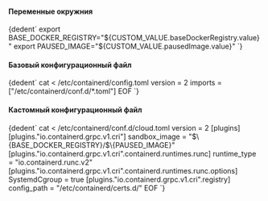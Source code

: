 
<h4>Переменные окружния</h4>
<CodeBlock language="bash">
    {dedent`
        export BASE_DOCKER_REGISTRY="${CUSTOM_VALUE.baseDockerRegistry.value}"
        export PAUSED_IMAGE="${CUSTOM_VALUE.pausedImage.value}"
    `}
</CodeBlock>

<h4>Базовый конфигурационный файл</h4>
<CodeBlock language="bash">
    {dedent`
        cat <<EOF > /etc/containerd/config.toml
        version = 2
        imports = ["/etc/containerd/conf.d/*.toml"]
        EOF
    `}
</CodeBlock>

<h4>Кастомный конфигурационный файл</h4>
<CodeBlock language="bash">
    {dedent`
        cat <<EOF > /etc/containerd/conf.d/cloud.toml
        version = 2
        [plugins]
        [plugins."io.containerd.grpc.v1.cri"]
            sandbox_image = "$\{BASE_DOCKER_REGISTRY}/$\{PAUSED_IMAGE}"
        [plugins."io.containerd.grpc.v1.cri".containerd.runtimes.runc]
            runtime_type = "io.containerd.runc.v2"
        [plugins."io.containerd.grpc.v1.cri".containerd.runtimes.runc.options]
            SystemdCgroup = true
        [plugins."io.containerd.grpc.v1.cri".registry]
            config_path = "/etc/containerd/certs.d/"
        EOF
    `}
</CodeBlock>
